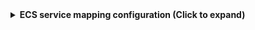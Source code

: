 <details>
<summary><b>ECS service mapping configuration (Click to expand)</b></summary>

```yaml showLineNumbers
resources:
  - kind: AWS::ECS::Service
    selector:
      query: 'true'
      # includeActions: No optional actions available for ECS services
      # All properties are included by default via ListServicesAction and DescribeServicesAction
    port:
      entity:
        mappings:
          identifier: .Properties.ServiceArn
          title: .Properties.ServiceName
          blueprint: '"ecsService"'
          properties:
            serviceArn: .Properties.ServiceArn
            status: .Properties.Status
            desiredCount: .Properties.DesiredCount
            runningCount: .Properties.RunningCount
            tags: .Properties.Tags
          relations:
            account: .__ExtraContext.AccountId
```

</details>


